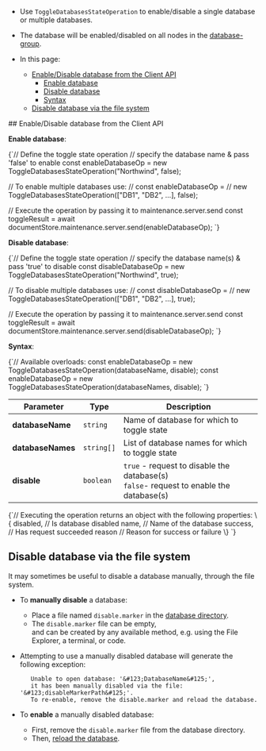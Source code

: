 
<Admonition type="note" title="">

* Use `ToggleDatabasesStateOperation` to enable/disable a single database or multiple databases.

* The database will be enabled/disabled on all nodes in the [database-group](../../../studio/database/settings/manage-database-group.mdx).

* In this page:

    * [Enable/Disable database from the Client API](../../../client-api/operations/server-wide/toggle-databases-state.mdx#enable/disable-database-from-the-client-api)
        * [Enable database](../../../client-api/operations/server-wide/toggle-databases-state.mdx#enable-database)
        * [Disable database](../../../client-api/operations/server-wide/toggle-databases-state.mdx#disable-database)
        * [Syntax](../../../client-api/operations/server-wide/toggle-databases-state.mdx#syntax)
    * [Disable database via the file system](../../../client-api/operations/server-wide/toggle-databases-state.mdx#disable-database-via-the-file-system)

</Admonition>
## Enable/Disable database from the Client API

<Admonition type="note" title="">

<a id="enable-database"/> **Enable database**:  

<TabItem value="enable" label="enable">
<CodeBlock language="js">
{`// Define the toggle state operation
// specify the database name & pass 'false' to enable
const enableDatabaseOp = new ToggleDatabasesStateOperation("Northwind", false);

// To enable multiple databases use:
// const enableDatabaseOp =
//     new ToggleDatabasesStateOperation(["DB1", "DB2", ...], false);

// Execute the operation by passing it to maintenance.server.send
const toggleResult = await documentStore.maintenance.server.send(enableDatabaseOp);
`}
</CodeBlock>
</TabItem>

</Admonition>
<Admonition type="note" title="">

<a id="disable-database"/> **Disable database**: 

<TabItem value="disable" label="disable">
<CodeBlock language="js">
{`// Define the toggle state operation
// specify the database name(s) & pass 'true' to disable
const disableDatabaseOp = new ToggleDatabasesStateOperation("Northwind", true);

// To disable multiple databases use:
// const disableDatabaseOp =
//     new ToggleDatabasesStateOperation(["DB1", "DB2", ...], true);

// Execute the operation by passing it to maintenance.server.send
const toggleResult = await documentStore.maintenance.server.send(disableDatabaseOp);
`}
</CodeBlock>
</TabItem>

</Admonition>
<Admonition type="note" title="">

<a id="syntax"/> **Syntax**: 

<TabItem value="syntax_1" label="syntax_1">
<CodeBlock language="js">
{`// Available overloads:
const enableDatabaseOp = new ToggleDatabasesStateOperation(databaseName, disable);
const enableDatabaseOp = new ToggleDatabasesStateOperation(databaseNames, disable);
`}
</CodeBlock>
</TabItem>

| Parameter         | Type     | Description                                                                                 |
|-------------------|----------|---------------------------------------------------------------------------------------------|
| **databaseName**  | `string`   | Name of database for which to toggle state                                                |
| **databaseNames** | `string[]` | List of database names for which to toggle state                                          |
| **disable**       | `boolean`  | `true` - request to disable the database(s)<br/>`false`- request to enable the database(s) |

<TabItem value="syntax_2" label="syntax_2">
<CodeBlock language="js">
{`// Executing the operation returns an object with the following properties:
\{
    disabled, // Is database disabled
    name,     // Name of the database
    success,  // Has request succeeded
    reason    // Reason for success or failure
\}
`}
</CodeBlock>
</TabItem>

</Admonition>


## Disable database via the file system

It may sometimes be useful to disable a database manually, through the file system.

* To **manually disable** a database:

    * Place a file named `disable.marker` in the [database directory](../../../server/storage/directory-structure.mdx).
    * The `disable.marker` file can be empty,  
      and can be created by any available method, e.g. using the File Explorer, a terminal, or code.

* Attempting to use a manually disabled database will generate the following exception:

         Unable to open database: '&#123;DatabaseName&#125;', 
         it has been manually disabled via the file: '&#123;disableMarkerPath&#125;'. 
         To re-enable, remove the disable.marker and reload the database.

* To **enable** a manually disabled database:

    * First, remove the `disable.marker` file from the database directory.
    * Then, [reload the database](../../../studio/database/settings/database-settings.mdx#how-to-reload-the-database).




